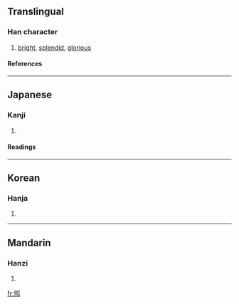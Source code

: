 {{see|熙}}

==Translingual==
===Han character===
{{Han char|rn=86|rad=火|as=09|sn=13|four=|canj=尸山火 (SUF)}}
# [[bright]], [[splendid]], [[glorious]]
====References====
{{Han ref|kx=0676.170|dkj=19192|dj=1087.210|hdz=32220.131|uh=7155|ud=29013}}

----
==Japanese==
===Kanji===
{{ja-kanji|grade=|rs=火09}}
# {{defn|Japanese}} 
====Readings====
{{ja-readings|on=[[き]] (ki)|kun=[[ひかり]] (hikari), [[ひかる]] (hikaru)}}

----
==Korean==
===Hanja===
{{ko-hanja|hangeul=희|eumhun=|rv=hui|mr=hŭi|y=huy}}
# {{defn|Korean}}

----
==Mandarin==
===Hanzi===
{{cmn-hanzi|pin=[[xī]] (xi1), [[xuān]] (xuan1)|wg=hsi<sup>1</sup>, hsüan<sup>1</sup>}}
# {{defn|Mandarin}}

[[fr:煕]]
